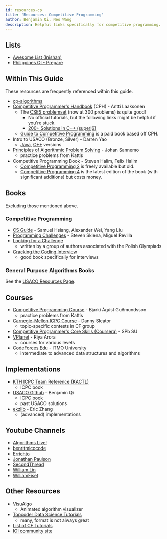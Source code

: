 ```yaml
---
id: resources-cp
title: 'Resources: Competitive Programming'
author: Benjamin Qi, Neo Wang
description: Helpful links specifically for competitive programming.
---
```


## Lists

- [Awesome List (Inishan)](http://codeforces.com/blog/entry/23054)
- [Philippines OI - Prepare](https://noi.ph/prepare/)

## Within This Guide

These resources are frequently referenced within this guide.

- [cp-algorithms](https://cp-algorithms.com/)
- [Competitive Programmer's Handbook](https://cses.fi/book/book.pdf) (CPH) -
  Antti Laaksonen
  - The [CSES problemset](https://cses.fi/problemset/) (now at 300 problems) is
    quite good!
    - No official tutorials, but the following links might be helpful if you're
      stuck.
    - [200+ Solutions in C++ (superj6)](https://github.com/superj6/CPcode/tree/master/c%2B%2B%20sol/CSES)
  - [Guide to Competitive Programming](https://www.springer.com/us/book/9783030393564)
    is a paid book based off CPH.
    <!-- - Can currently download PDF for [free](https://link.springer.com/book/10.1007/978-3-319-72547-5)! -->
- Intro to USACO (Bronze, Silver) - Darren Yao
  - [Java](http://darrenyao.com/usacobook/java.pdf),
    [C++](http://darrenyao.com/usacobook/cpp.pdf) versions
- [Principles of Algorithmic Problem Solving](http://www.csc.kth.se/~jsannemo/slask/main.pdf) -
  Johan Sannemo
  - practice problems from Kattis
- Competitive Programming Book - Steven Halim, Felix Halim
  - [Competitive Programming 2](https://www.comp.nus.edu.sg/~stevenha/myteaching/competitive_programming/cp2.pdf)
    is freely available but old.
  - [Competitive Programming 4](https://cpbook.net/) is the latest edition of
    the book (with significant additions) but costs money.
<!-- - [Competitive Programming 3](https://cpbook.net/) is relevant and but costs money. -->

## Books

Excluding those mentioned above.

### Competitive Programming

- [CS Guide](https://github.com/alwayswimmin/cs_guide) - Samuel Hsiang,
  Alexander Wei, Yang Liu
- [Programming Challenges](http://www.amazon.com/Programming-Challenges-Contest-Training-Computer/dp/0387001638) -
  Steven Skiena, Miguel Revilla
- [Looking for a Challenge](http://www.lookingforachallengethebook.com/)
  - written by a group of authors associated with the Polish Olympiads
- [Cracking the Coding Interview](http://www.crackingthecodinginterview.com/)
  - good book specifically for interviews

### General Purpose Algorithms Books

<!-- Some of the more popular ones include [Introduction to Algorithms](http://mitpress.mit.edu/books/introduction-algorithms), by Cormen, Leiserson, Rivest, and Stein, [Algorithm Design](https://www.amazon.com/Algorithm-Design-Jon-Kleinberg/dp/0321295358), by Kleinberg and Tardos, [The Algorithm Design Manual](http://www.amazon.com/Algorithm-Design-Manual-Steven-Skiena/dp/1848000693), by Skiena, and [Algorithms](http://www.amazon.com/Algorithms-4th-Robert-Sedgewick/dp/032157351X) by Sedgewick and Wayne. -->

See the [USACO Resources Page](http://www.usaco.org/index.php?page=resources).

## Courses

- [Competitive Programming Course](https://github.com/SuprDewd/T-414-AFLV) -
  Bjarki Ágúst Guðmundsson
  - practice problems from Kattis
- [Carnegie-Mellon ICPC Course](https://contest.cs.cmu.edu/295/f17/) - Danny
  Sleator
  - topic-specific contests in CF group
- [Competitive Programmer's Core Skills (Coursera)](https://www.coursera.org/learn/competitive-programming-core-skills) -
  SPb SU
- [VPlanet](https://www.vplanetcoding.com/courses) - Riya Arora
  - courses for various levels
- [CodeForces Edu](https://codeforces.com/edu/courses) - ITMO University
  - intermediate to advanced data structures and algorithms

<!-- - [Cousera Algorithms Pt 1 (and Pt 2)](https://www.coursera.org/learn/algorithms-part1) - Kevin Wayne, Robert Sedgewick
  - Java (has anyone done this course?) -->

## Implementations

- [KTH ICPC Team Reference (KACTL)](https://github.com/kth-competitive-programming/kactl)
  - ICPC book
- [USACO Github](https://github.com/bqi343/USACO) - Benjamin Qi
  - ICPC book
  - past USACO solutions
- [ekzlib](http://ekzlib.herokuapp.com) - Eric Zhang
  - (advanced) implementations

## Youtube Channels

- [Algorithms Live!](https://www.youtube.com/channel/UCBLr7ISa_YDy5qeATupf26w)
- [benritmicocode](https://www.youtube.com/channel/UCSQmpb_K_I37JN-QLArZbFw)
- [Errichto](https://www.youtube.com/channel/UCBr_Fu6q9iHYQCh13jmpbrg)
- [Jonathan Paulson](https://www.youtube.com/channel/UCuWLIm0l4sDpEe28t41WITA)
- [SecondThread](https://www.youtube.com/channel/UCXbCohpE9IoVQUD2Ifg1d1g)
- [William Lin](https://www.youtube.com/channel/UCKuDLsO0Wwef53qdHPjbU2Q)
- [WilliamFiset](https://www.youtube.com/user/purpongie)

<!-- - [Algorithms Conquered](https://www.youtube.com/channel/UCVp5MlM5aQbhObh5JYlgHUw) -->
<!-- - [Codeforces With Java](https://www.youtube.com/channel/UCJtyODN6zjWnl4lwLHwfdcw) -->

<!-- - [Colin Galen](https://www.youtube.com/channel/UCpvS3EykHW--l0ogUhMEjEw) -->

<!-- - [Dardev](https://www.youtube.com/channel/UC0PYAh68WLY69tMXCzPKpLA) -->
<!-- - [Juis enrique vargas azcona](https://www.youtube.com/user/luisoncpp) -->
<!-- - [MIT OCW](https://www.youtube.com/c/mitocw/) -->
<!-- - [Niema Moshiri](https://www.youtube.com/channel/UC05LugecRCvKLip8Tqz2krA) -->
<!-- - [Stable Sort](https://www.youtube.com/channel/UCV2g02zq5y7unJ_GSr-de2w) -->
<!-- - [Stefan Dascalescu](https://www.youtube.com/channel/UCyTPeByJ_FvAJljtc0svt-Q) -->
<!-- - [VPLanet](https://www.youtube.com/channel/UCdNNY8Y8meG3z9Wy6MTzcLg) -->

## Other Resources

- [VisuAlgo](https://visualgo.net/en)
  - Animated algorithm visualizer
- [Topcoder Data Science Tutorials](http://www.topcoder.com/community/data-science/data-science-tutorials/)
  - many, format is not always great
- [List of CF Tutorials](http://codeforces.com/blog/entry/57282)
- [IOI community site](https://www.commonlounge.com/community/e4aac00a033a40ec96657906c6e1b43c/main)

<!-- - [TJ Senior Computer Team](https://activities.tjhsst.edu/sct/)
  - might also be of interest -->

<!-- - some more from TJHSST: -->
<!-- - [TJIOI](https://github.com/tjsct/tjioi-study-guide) (just basics) -->
